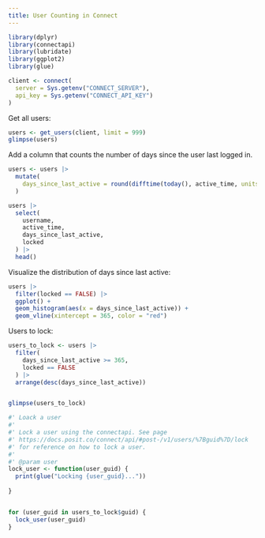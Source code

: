 ```yaml
---
title: User Counting in Connect
---
```


```r
library(dplyr)
library(connectapi)
library(lubridate)
library(ggplot2)
library(glue)

client <- connect(
  server = Sys.getenv("CONNECT_SERVER"),
  api_key = Sys.getenv("CONNECT_API_KEY")
)
```

Get all users:

```r
users <- get_users(client, limit = 999)
glimpse(users)
```

Add a column that counts the number of days since the user last logged in.

```r
users <- users |> 
  mutate(
    days_since_last_active = round(difftime(today(), active_time, units="days"), 0)
  )

users |> 
  select(
    username,
    active_time,
    days_since_last_active,
    locked
  ) |> 
  head()
```

Visualize the distribution of days since last active:

```r
users |> 
  filter(locked == FALSE) |> 
  ggplot() +
  geom_histogram(aes(x = days_since_last_active)) +
  geom_vline(xintercept = 365, color = "red")
```

Users to lock:

```r
users_to_lock <- users |> 
  filter(
    days_since_last_active >= 365,
    locked == FALSE
  ) |> 
  arrange(desc(days_since_last_active))


glimpse(users_to_lock)
```

```r
#' Loack a user
#' 
#' Lock a user using the connectapi. See page
#' https://docs.posit.co/connect/api/#post-/v1/users/%7Bguid%7D/lock
#' for reference on how to lock a user.
#'
#' @param user 
lock_user <- function(user_guid) {
  print(glue("Locking {user_guid}..."))
  
}


for (user_guid in users_to_lock$guid) {
  lock_user(user_guid)
}
```

